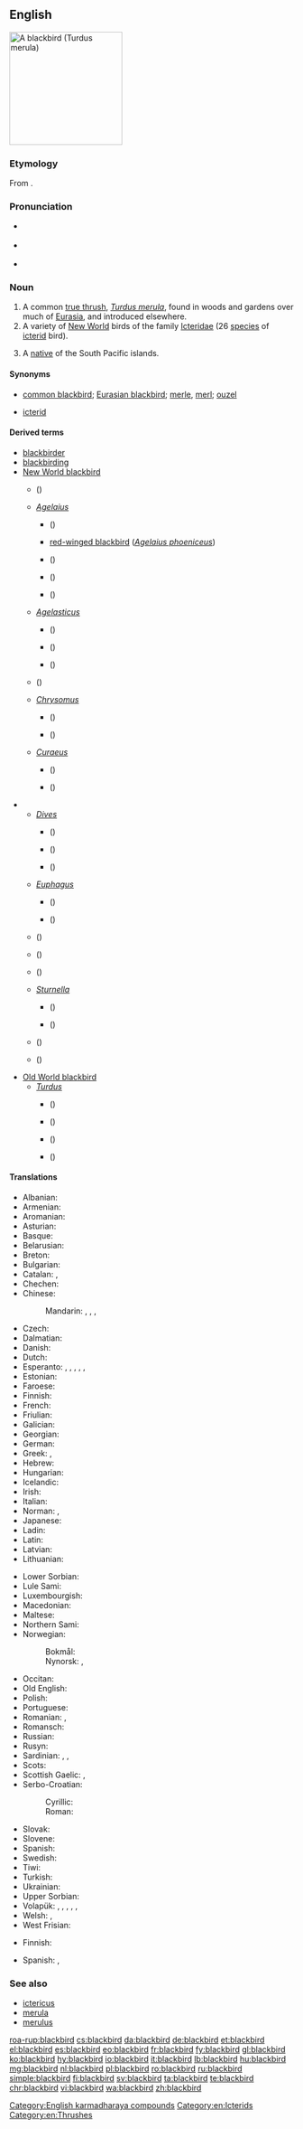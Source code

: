 ==English==
[[Image:Solsort.jpg|thumb|right|200px|A blackbird (''Turdus merula'')]]
{{wikipedia}}
{{wikipedia|Icterid}}

===Etymology===
From {{compound|black|bird|lang=en}}.

===Pronunciation===
* {{a|UK}} {{IPA|/ˈblakbəːd/|lang=en}}
* {{a|US}} {{IPA|/ˈblækˌbɚd/|lang=en}}
* {{audio|en-us-blackbird.ogg|Audio (US)|lang=en}}

===Noun===
{{en-noun}}

# A common [[true thrush]], ''[[Turdus merula]]'', found in woods and gardens over much of [[Eurasia]], and introduced elsewhere.
# A variety of [[New World]] birds of the family [[Icteridae]] (26 [[species]] of [[icterid]] bird).
# {{label|en|slang|derogatory|historical|among slavers and pirates}} A [[native]] of the South Pacific islands.

====Synonyms====
* {{sense|''Turdus merula''}} [[common blackbird]]; [[Eurasian blackbird]]; [[merle]], [[merl]]; [[ouzel]]
* {{sense|Icteridae}} [[icterid]]

====Derived terms====
{{rel-top|terms derived from ''blackbird'' (noun)}}
* [[blackbirder]]
* [[blackbirding]]
* [[New World blackbird]]
** {{vern|Bolivian blackbird|pedia=1}} ({{taxlink|Agelaioides oreopsar|species|noshow=1}})
** ''[[Agelaius]]''
*** {{vern|red-shouldered blackbird|pedia=1}} ({{taxlink|Agelaius assimilis|species|noshow=1}})
*** [[red-winged blackbird]] (''[[Agelaius phoeniceus]]'')
*** {{vern|tawny-shouldered blackbird|pedia=1}} ({{taxlink|Agelaius humeralis|species|noshow=1}})
*** {{vern|tricolored blackbird|pedia=1}} ({{taxlink|Agelaius tricolor|species|noshow=1}})
*** {{vern|yellow-shouldered blackbird|pedia=1}} ({{taxlink|Agelaius xanthomus|species|noshow=1}})
** ''[[Agelasticus]]''
*** {{vern|yellow-winged blackbird|pedia=1}} ({{taxlink|Agelasticus thilius|species|noshow=1}})
*** {{vern|unicolored blackbird|pedia=1}} ({{taxlink|Agelasticus cyanopus|species|noshow=1}})
*** {{vern|pale-eyed blackbird|pedia=1}} ({{taxlink|Agelasticus xanthophthalmus|species|noshow=1}})
** {{vern|scarlet-headed blackbird|pedia=1}} ({{taxlink|Amblyramphus holosericeus|species|noshow=1}})
** ''[[Chrysomus]]''
*** {{vern|chestnut-capped blackbird|pedia=1}} ({{taxlink|Chrysomus ruficapillus|species|noshow=1}})
*** {{vern|yellow-hooded blackbird|pedia=1}} ({{taxlink|Chrysomus icterocephalus|species|noshow=1}})
** ''[[Curaeus]]''
*** {{vern|Forbes's blackbird|pedia=1}} ({{taxlink|Curaeus forbesi|species|noshow=1}})
*** {{vern|austral blackbird|pedia=1}} ({{taxlink|Curaeus curaeus|species|noshow=1}})
{{rel-mid}}
** ''[[Dives]]''
*** {{vern|scrub blackbird|pedia=1}} ({{taxlink|Dives warszewiczi|species|noshow=1}})
*** {{vern|Cuban blackbird|pedia=1}} ({{taxlink|Dives atroviolaceus|species|noshow=1}})
*** {{vern|melodious blackbird|pedia=1}} ({{taxlink|Dives dives|species|noshow=1}})
** ''[[Euphagus]]''
*** {{vern|Brewer's blackbird|pedia=1}} ({{taxlink|Euphagus cyanocephalus|species|noshow=1}})
*** {{vern|rusty blackbird|pedia=1}} ({{taxlink|Euphagus carolinus|species|noshow=1}})
** {{vern|Chopi blackbird|pedia=1}} ({{taxlink|Gnorimopsar chopi|species|noshow=1}})
** {{vern|oriole blackbird|pedia=1}} ({{taxlink|Gymnomystax mexicanus|species|noshow=1}})
** {{vern|Jamaican blackbird|pedia=1}} ({{taxlink|Nesopsar nigerrimus|species|noshow=1}})
** ''[[Sturnella]]''
*** {{vern|red-breasted blackbird|pedia=1}} ({{taxlink|Sturnella militaris|species|noshow=1}})
*** {{vern|white-browed blackbird|pedia=1}} ({{taxlink|Sturnella superciliaris|species|noshow=1}})
** {{vern|yellow-headed blackbird|pedia=1}} ({{taxlink|Xanthocephalus xanthocephalus|species|noshow=1}})
** {{vern|saffron-cowled blackbird|pedia=1}} ({{taxlink|Xanthopsar flavus|species|noshow=1}})
* [[Old World blackbird]]
** ''[[Turdus]]''
*** {{vern|grey-winged blackbird|pedia=1}} ({{taxlink|Turdus boulboul|species|noshow=1}})
*** {{vern|white-collared blackbird|pedia=1}} ({{taxlink|Turdus albocinctus|species|noshow=1}})
*** {{vern|Indian blackbird|pedia=1}} ({{taxlink|Turdus simillimus|species|noshow=1}})
*** {{vern|Tibetan blackbird|pedia=1}} ({{taxlink|Turdus maximus|species|noshow=1}})
{{rel-bottom}}

====Translations====
{{trans-top|common thrush, ''Turdus merula''}}
* Albanian: {{t+|sq|mëllenjë}}
* Armenian: {{t|hy|սև կեռնեխ}}
* Aromanian: {{t|rup|njerlã|f}}
* Asturian: {{t|ast|ñerbatu|m}}
* Basque: {{t|eu|zozo}}
* Belarusian: {{t|be|дрозд}}
* Breton: {{t|br|moualc'h zu|alt=moualc’h zu}}
* Bulgarian: {{t+|bg|кос}}
* Catalan: {{t|ca|merla|f}}, {{t|ca|tord negre|m}}
* Chechen: {{t|ce|Iаьржа хьоза}}
* Chinese:
*: Mandarin: {{t+|cmn|山鳥|sc=Hani}}, {{t|cmn|山鸟|tr=shānniǎo|sc=Hani}}, {{t+|cmn|烏鶇|sc=Hani}}, {{t|cmn|乌鸫|tr=wūdōng|sc=Hani}}
* Czech: {{t+|cs|kos}}
* Dalmatian: {{t|dlm|miarla|f}}
* Danish: {{t+|da|solsort|c}}
* Dutch: {{t+|nl|merel|m}}
* Esperanto: {{qualifier|♂♀}} {{t|eo|merlo}}, {{qualifier|♂}} {{t|eo|virmerlo}}, {{qualifier|♀}} {{t|eo|merlino}}, {{qualifier|♂♀ offspring}} {{t|eo|merlido}}, {{qualifier|♂ offspring}} {{t|eo|virmerlido}}, {{qualifier|♀ offspring}} {{t|eo|merlidino}}
* Estonian: {{t+|et|musträstas}}
* Faroese: {{t+|fo|kvørkveggja}}
* Finnish: {{t+|fi|mustarastas}}
* French: {{t+|fr|merle|m}}
* Friulian: {{t|fur|mierli|m}}
* Galician: {{t+|gl|merlo|m}}
* Georgian: {{t|ka|შაშვი}}
* German: {{t+|de|Amsel|f}}
* Greek: {{t+|el|κόσσυφος|m}}, {{t+|el|κοτσύφι|n}}
* Hebrew: {{t|he|שחרור|m|tr=shakharúr|sc=Hebr}}
* Hungarian: {{t+|hu|feketerigó}}
* Icelandic: {{t+|is|svartþröstur}}
* Irish: {{t|ga|lon dobh}}
* Italian: {{t+|it|merlo|m}}
* Norman: {{qualifier|male}} {{t|nrf|mêle|m}}, {{qualifier|female}} {{t|nrf|mêlerêsse|f}}
* Japanese: {{t|ja|クロウタドリ|sc=Jpan}}
* Ladin: {{t|lld|merlo}}
* Latin: {{t|la|merula|f}}
* Latvian: {{t|lv|melnais meža strazds}}
* Lithuanian: {{t|lt|juodasis strazdas}}
{{trans-mid}}
* Lower Sorbian: {{t|dsb|kos}}
* Lule Sami: {{t|smj|tjáhppisrástes}}
* Luxembourgish: {{t+|lb|Märel|f}}
* Macedonian: {{t|mk|кос}}
* Maltese: {{t|mt|malvizz iswed}}
* Northern Sami: {{t|se|čáhppesrásttis}}
* Norwegian:
*: Bokmål: {{t+|nb|svarttrost|m}}
*: Nynorsk: {{t+|nn|svarttrast|m|f}}, {{t+|nn|svarttrost|m|f}}
* Occitan: {{t|oc|mèrle}}
* Old English: {{t|ang|ōsle|f}}
* Polish: {{t+|pl|kos|m}}
* Portuguese: {{t+|pt|melro|m}}
* Romanian: {{t|ro|mierla-neagră|f}}, {{t+|ro|mierlă|f}}
* Romansch: {{t|rm|merlotscha|f}}
* Russian: {{t|ru|чёрный дрозд|m}}
* Rusyn: {{t|rue|кос|m}}
* Sardinian: {{t|sc|picchiaranzu}}, {{t|sc|mérula}}, {{t|sc|meurra}}
* Scots: {{t|sco|blackie}}
* Scottish Gaelic: {{t|gd|lon|m}}, {{t|gd|lon dubh|m}}
* Serbo-Croatian:
*: Cyrillic: {{t|sh|кос|m}}
*: Roman: {{t+|sh|kos|m}}
* Slovak: {{t+|sk|drozd|m}}
* Slovene: {{t+|sl|kos|m}}
* Spanish: {{t+|es|mirlo|m}}
* Swedish: {{t+|sv|koltrast|c}}
* Tiwi: {{t|tiw|arlitaka}}
* Turkish: {{t+|tr|karatavuk}}
* Ukrainian: {{t|uk|чо́рний дрізд|m}}
* Upper Sorbian: {{t|hsb|kós}}
* Volapük: {{qualifier|♂♀}} {{t+|vo|merul}}, {{qualifier|♂}} {{t|vo|himerul}}, {{qualifier|♀}} {{t|vo|jimerul}}, {{qualifier|♂♀ offspring}} {{t|vo|merulül}}, {{qualifier|♂ offspring}} {{t|vo|himerulül}}, {{qualifier|♀ offspring}} {{t|vo|jimerulül}}
* Welsh: {{t|cy|mwyeilch|f-p}}, {{t|cy|adar du|m-p}}
* West Frisian: {{t+|fy|swarte lyster}}
{{trans-bottom}}

{{trans-top|bird of the family Icteridae}}
* Finnish: {{t+|fi|turpiaali}}
{{trans-mid}}
* Spanish: {{t|es|turpial|m}}, {{t|es|soldadito|m}}
{{trans-bottom}}

===See also===
* [[ictericus]]
* [[merula]]
* [[merulus]]

[[Category:English karmadharaya compounds]]
[[Category:en:Icterids]]
[[Category:en:Thrushes]]

[[roa-rup:blackbird]]
[[cs:blackbird]]
[[da:blackbird]]
[[de:blackbird]]
[[et:blackbird]]
[[el:blackbird]]
[[es:blackbird]]
[[eo:blackbird]]
[[fr:blackbird]]
[[fy:blackbird]]
[[gl:blackbird]]
[[ko:blackbird]]
[[hy:blackbird]]
[[io:blackbird]]
[[it:blackbird]]
[[lb:blackbird]]
[[hu:blackbird]]
[[mg:blackbird]]
[[nl:blackbird]]
[[pl:blackbird]]
[[ro:blackbird]]
[[ru:blackbird]]
[[simple:blackbird]]
[[fi:blackbird]]
[[sv:blackbird]]
[[ta:blackbird]]
[[te:blackbird]]
[[chr:blackbird]]
[[vi:blackbird]]
[[wa:blackbird]]
[[zh:blackbird]]